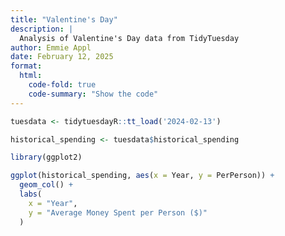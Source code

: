 ```yaml
---
title: "Valentine's Day"
description: |
  Analysis of Valentine's Day data from TidyTuesday
author: Emmie Appl
date: February 12, 2025
format:
  html:
    code-fold: true
    code-summary: "Show the code"
---
```


```r
tuesdata <- tidytuesdayR::tt_load('2024-02-13')

historical_spending <- tuesdata$historical_spending

library(ggplot2)

ggplot(historical_spending, aes(x = Year, y = PerPerson)) +
  geom_col() +
  labs(
    x = "Year",
    y = "Average Money Spent per Person ($)"
  )
```
